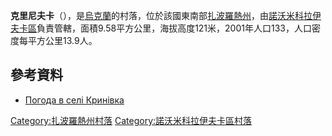 {{coord|47|52|13|N|35|51|56|E|scale:100000|display=title}}

'''克里尼夫卡'''（{{lang-uk|Кринівка}}），是[[烏克蘭|烏克蘭]]的村落，位於該國東南部[[扎波羅熱州|扎波羅熱州]]，由[[諾沃米科拉伊夫卡區|諾沃米科拉伊夫卡區]]負責管轄，面積9.58平方公里，海拔高度121米，2001年人口133，人口密度每平方公里13.9人。

==參考資料==
* [http://weather.in.ua/ua/zaporozhskaja/12390 Погода в селі Кринівка] {{Wayback|url=http://weather.in.ua/ua/zaporozhskaja/12390 |date=20111220154322 }}

[[Category:扎波羅熱州村落|Category:扎波羅熱州村落]]
[[Category:諾沃米科拉伊夫卡區村落|Category:諾沃米科拉伊夫卡區村落]]


{{Zaporizhia-geo-stub}}